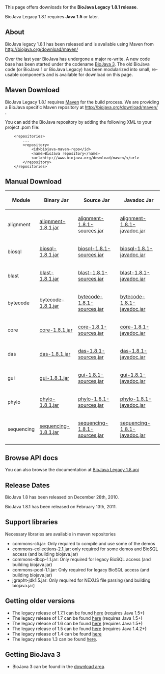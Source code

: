 This page offers downloads for the <b>BioJava Legacy 1.8.1 release</b>. 

BioJava Legacy 1.8.1 requires <b>Java 1.5</b> or later. 

== About ==
BioJava legacy 1.8.1 has been released and is available using Maven from http://biojava.org/download/maven/

Over the last year BioJava has undergone a major re-write. A new code base has been started under the codename [[BioJava:Download|BioJava 3]]. The old BioJava code (or BioJava 1 or BioJava Legacy) has been modularized into small, re-usable components and is available for download on this page.

== Maven Download ==
BioJava Legacy 1.8.1 requires [http://maven.apache.org/ Maven] for the build process. We are providing a BioJava specific Maven repository at http://biojava.org/download/maven/ .

You can add the BioJava repository by adding the following XML to your project .pom file:
<pre>
	<repositories>
		...
		<repository>
			<id>biojava-maven-repo</id>
			<name>BioJava repository</name>
			<url>http://www.biojava.org/download/maven/</url>			
		</repository>
	</repositories>
</pre>

== Manual Download ==
{|
|+
! Module
! Binary Jar
! Source Jar
! Javadoc Jar
|-
| alignment 
| [http://biojava.org/download/maven/org/biojava/alignment/1.8.1/alignment-1.8.1.jar  alignment-1.8.1.jar] 
| [http://biojava.org/download/maven/org/biojava/alignment/1.8.1/alignment-1.8.1-sources.jar  alignment-1.8.1-sources.jar] 
| [http://biojava.org/download/maven/org/biojava/alignment/1.8.1/alignment-1.8.1-javadoc.jar  alignment-1.8.1-javadoc.jar]
|-
| biosql 
| [http://biojava.org/download/maven/org/biojava/biosql/1.8.1/biosql-1.8.1.jar biosql-1.8.1.jar] 
| [http://biojava.org/download/maven/org/biojava/biosql/1.8.1/biosql-1.8.1-sources.jar biosql-1.8.1-sources.jar] 
| [http://biojava.org/download/maven/org/biojava/biosql/1.8.1/biosql-1.8.1-javadoc.jar biosql-1.8.1-javadoc.jar]
|-
| blast 
| [http://biojava.org/download/maven/org/biojava/blast/1.8.1/blast-1.8.1.jar blast-1.8.1.jar] 
| [http://biojava.org/download/maven/org/biojava/blast/1.8.1/blast-1.8.1-sources.jar blast-1.8.1-sources.jar] 
| [http://biojava.org/download/maven/org/biojava/blast/1.8.1/blast-1.8.1-javadoc.jar blast-1.8.1-javadoc.jar]
|-
| bytecode
| [http://biojava.org/download/maven/org/biojava/bytecode/1.8.1/bytecode-1.8.1.jar bytecode-1.8.1.jar] 
| [http://biojava.org/download/maven/org/biojava/bytecode/1.8.1/bytecode-1.8.1-sources.jar bytecode-1.8.1-sources.jar] 
| [http://biojava.org/download/maven/org/biojava/bytecode/1.8.1/bytecode-1.8.1-javadoc.jar bytecode-1.8.1-javadoc.jar]
|-
| core
| [http://biojava.org/download/maven/org/biojava/core/1.8.1/core-1.8.1.jar core-1.8.1.jar] 
| [http://biojava.org/download/maven/org/biojava/core/1.8.1/core-1.8.1-sources.jar core-1.8.1-sources.jar] 
| [http://biojava.org/download/maven/org/biojava/core/1.8.1/core-1.8.1-javadoc.jar core-1.8.1-javadoc.jar]
|-
| das
| [http://biojava.org/download/maven/org/biojava/das/1.8.1/das-1.8.1.jar das-1.8.1.jar] 
| [http://biojava.org/download/maven/org/biojava/das/1.8.1/das-1.8.1-sources.jar das-1.8.1-sources.jar] 
| [http://biojava.org/download/maven/org/biojava/das/1.8.1/das-1.8.1-javadoc.jar das-1.8.1-javadoc.jar]
|-
| gui
| [http://biojava.org/download/maven/org/biojava/gui/1.8.1/gui-1.8.1.jar gui-1.8.1.jar] 
| [http://biojava.org/download/maven/org/biojava/gui/1.8.1/gui-1.8.1-sources.jar gui-1.8.1-sources.jar] 
| [http://biojava.org/download/maven/org/biojava/gui/1.8.1/gui-1.8.1-javadoc.jar gui-1.8.1-javadoc.jar]
|-
| phylo
| [http://biojava.org/download/maven/org/biojava/phylo/1.8.1/phylo-1.8.1.jar phylo-1.8.1.jar] 
| [http://biojava.org/download/maven/org/biojava/phylo/1.8.1/phylo-1.8.1-sources.jar phylo-1.8.1-sources.jar] 
| [http://biojava.org/download/maven/org/biojava/phylo/1.8.1/phylo-1.8.1-javadoc.jar phylo-1.8.1-javadoc.jar]
|-
| sequencing
| [http://biojava.org/download/maven/org/biojava/sequencing/1.8.1/sequencing-1.8.1.jar sequencing-1.8.1.jar] 
| [http://biojava.org/download/maven/org/biojava/sequencing/1.8.1/sequencing-1.8.1-sources.jar sequencing-1.8.1-sources.jar] 
| [http://biojava.org/download/maven/org/biojava/sequencing/1.8.1/sequencing-1.8.1-javadoc.jar sequencing-1.8.1-javadoc.jar]
|}

== Browse API docs ==
You can also browse the documentation at [http://www.biojava.org/docs/api1.8/ BioJava Legacy 1.8 api]

==Release Dates==
BioJava 1.8 has been released on December 28th, 2010.

BioJava 1.8.1 has been released on February 13th, 2011.

== Support libraries ==
Necessary libraries are available in maven repositories
*  commons-cli.jar: Only required to compile and use some of the demos
*  commons-collections-2.1.jar: only required for some demos and BioSQL access (and building biojava.jar)
*  commons-dbcp-1.1.jar: Only required for legacy BioSQL access (and building biojava.jar)
*  commons-pool-1.1.jar: Only required for legacy BioSQL access (and building biojava.jar)
*  jgrapht-jdk1.5.jar: Only required for NEXUS file parsing (and building biojava.jar)

== Getting older versions ==
* The legacy release of 1.7.1 can be found [[BioJava:Download 1.7.1|here]] (requires Java 1.5+)
* The legacy release of 1.7 can be found [[BioJava:Download 1.7|here]] (requires Java 1.5+)
* The legacy release of 1.6 can be found [[BioJava:Download 1.6|here]] (requires Java 1.5+)
* The legacy release of 1.5 can be found [[BioJava:Download 1.5|here]] (requires Java 1.4.2+)
* The legacy release of 1.4 can be found [[BioJava:Download 1.4|here]]
* The legacy release 1.3 can be found [[BioJava:Download 1.3|here]].

== Getting BioJava 3 ==
* BioJava 3 can be found in the [http://www.biojava.org/download/ download area].